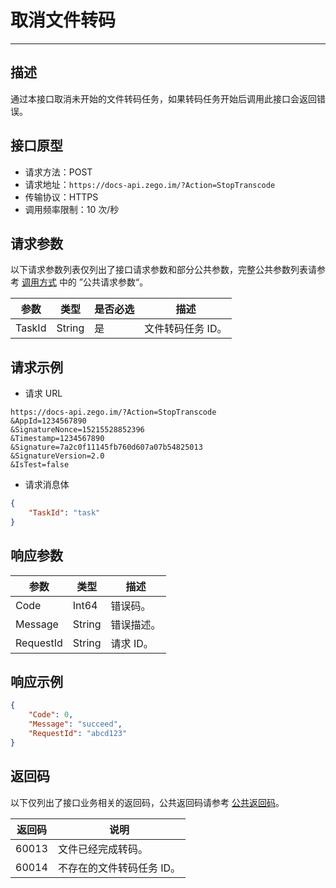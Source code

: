
# 取消文件转码

- - -

<FileServerWarning />


## 描述

通过本接口取消未开始的文件转码任务，如果转码任务开始后调用此接口会返回错误。

## 接口原型

- 请求方法：POST
- 请求地址：`https://docs-api.zego.im/?Action=StopTranscode`
- 传输协议：HTTPS
- 调用频率限制：10 次/秒

## 请求参数

以下请求参数列表仅列出了接口请求参数和部分公共参数，完整公共参数列表请参考 [调用方式](./Accessing%20Server%20APIs.mdx) 中的 ”公共请求参数“。

| 参数 | 类型 | 是否必选 | 描述 |
|---|---|---|---|
| TaskId | String | 是 | 文件转码任务 ID。 |

## 请求示例

- 请求 URL  
```
https://docs-api.zego.im/?Action=StopTranscode
&AppId=1234567890
&SignatureNonce=15215528852396
&Timestamp=1234567890
&Signature=7a2c0f11145fb760d607a07b54825013
&SignatureVersion=2.0
&IsTest=false
```
- 请求消息体 
```json
{
    "TaskId": "task"
}
```

## 响应参数

| 参数 | 类型 | 描述 |
|---|---|---|
| Code | Int64 | 错误码。 |
| Message | String | 错误描述。 |
| RequestId | String | 请求 ID。 |

## 响应示例

```json
{
    "Code": 0,
    "Message": "succeed",
    "RequestId": "abcd123"
}
```

## 返回码

以下仅列出了接口业务相关的返回码，公共返回码请参考 [公共返回码](./Common%20Error%20Codes.mdx)。

| 返回码 | 说明 |
|---|---|
| 60013 | 文件已经完成转码。 |
| 60014 | 不存在的文件转码任务 ID。 |
